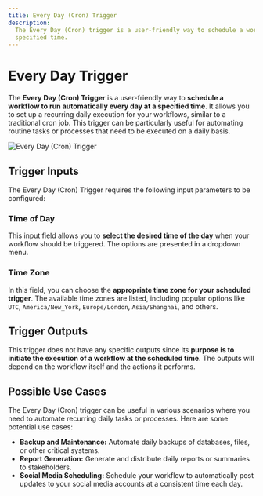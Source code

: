 ```yaml
---
title: Every Day (Cron) Trigger
description:
  The Every Day (Cron) trigger is a user-friendly way to schedule a workflow to run automatically every day at a
  specified time.
---
```



# Every Day Trigger

The **Every Day (Cron) Trigger** is a user-friendly way to **schedule a workflow to run automatically every day at a
specified time**. It allows you to set up a recurring daily execution for your workflows, similar to a traditional cron
job. This trigger can be particularly useful for automating routine tasks or processes that need to be executed on a
daily basis.

<Image src={everyDay} alt='Every Day (Cron) Trigger' width={1200} />

## Trigger Inputs

The Every Day (Cron) Trigger requires the following input parameters to be configured:

### Time of Day

This input field allows you to **select the desired time of the day** when your workflow should be triggered. The
options are presented in a dropdown menu.

### Time Zone

In this field, you can choose the **appropriate time zone for your scheduled trigger**. The available time zones are
listed, including popular options like `UTC`, `America/New_York`, `Europe/London`, `Asia/Shanghai`, and others.

## Trigger Outputs

This trigger does not have any specific outputs since its **purpose is to initiate the execution of a workflow at the
scheduled time**. The outputs will depend on the workflow itself and the actions it performs.

## Possible Use Cases

The Every Day (Cron) trigger can be useful in various scenarios where you need to automate recurring daily tasks or
processes. Here are some potential use cases:

- **Backup and Maintenance:** Automate daily backups of databases, files, or other critical systems.
- **Report Generation:** Generate and distribute daily reports or summaries to stakeholders.
- **Social Media Scheduling:** Schedule your workflow to automatically post updates to your social media accounts at a
  consistent time each day.
